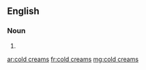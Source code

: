 ==English==

===Noun===
{{head|en|plural|head=[[cold]] [[cream]]s}}

# {{plural of|cold cream|lang=en|nocat=1}}

[[ar:cold creams]]
[[fr:cold creams]]
[[mg:cold creams]]